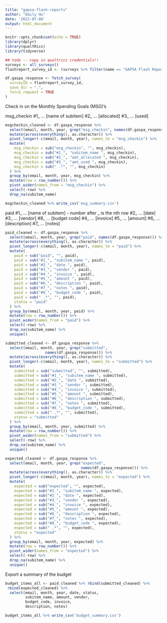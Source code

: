```yaml
---
title: "gapsa-flash-reports"
author: "Emily Hu"
date: '2022-07-08'
output: html_document
---
```


```r
knitr::opts_chunk$set(echo = TRUE)
library(dplyr)
library(qualtRics)
library(tidyverse)
```

```r
## todo -- copy in qualtrics credentials!!
surveys <- all_surveys()
flashreport_survey_id <- (surveys %>% filter(name == "GAPSA Flash Report Form (2022-23)"))$id
```

```r
df.gaspa_response <- fetch_survey(
  surveyID = flashreport_survey_id,
  save_dir = ".",
  force_request = TRUE
)
```

Check in on the Monthly Spending Goals (MSG)'s

msg_checkin
#1_ ... [name of subitem]
#2_ ... [allocated]
#3_ ... [used]

```r
msgcheckin_cleaned <- df.gaspa_response %>%
  select(email, month, year, grep("msg_checkin", names(df.gaspa_response))) %>%
  mutate(across(everything(), as.character)) %>%
  pivot_longer(-c(email, month, year), names_to = "msg_checkin") %>%
  mutate(
    msg_checkin = sub("msg_checkin", "", msg_checkin),
    msg_checkin = sub("#1_", "subitem_name ", msg_checkin),
    msg_checkin = sub("#2_", "amt_allocated ", msg_checkin),
    msg_checkin = sub("#3_", "amt_used ", msg_checkin),
    msg_checkin = sub(" .*", "", msg_checkin)
  ) %>%
  group_by(email, month, year, msg_checkin) %>%
  mutate(row = row_number()) %>%
  pivot_wider(names_from = "msg_checkin") %>%
  select(-row) %>%
  drop_na(subitem_name)
```

```r
msgcheckin_cleaned %>% write_csv('msg_summary.csv')
```


paid
#1_ ... [name of subitem]
- number after _ is the nth row
#2_ ... [date]
#3_ ... [vendor]
#8_ ... [budget code]
#4_ ... [invoice]
#5_ ... [amount]
#6_ ... [description]
#7_ ... [notes]

```r
paid_cleaned <- df.gaspa_response %>%
  select(email, month, year, grep("paid", names(df.gaspa_response))) %>%
  mutate(across(everything(), as.character)) %>%
  pivot_longer(-c(email, month, year), names_to = "paid") %>%
  mutate(
    paid = sub("paid", "", paid),
    paid = sub("#1_", "subitem_name ", paid),
    paid = sub("#2_", "date ", paid),
    paid = sub("#3_", "vendor ", paid),
    paid = sub("#4_", "invoice ", paid),
    paid = sub("#5_", "amount ", paid),
    paid = sub("#6_", "description ", paid),
    paid = sub("#7_", "notes ", paid),
    paid = sub("#8_", "budget_code ", paid),
    paid = sub(" .*", "", paid),
    status = "paid"
  ) %>%
  group_by(email, month, year, paid) %>%
  mutate(row = row_number()) %>%
  pivot_wider(names_from = "paid") %>%
  select(-row) %>%
  drop_na(subitem_name) %>%
  unique()

submitted_cleaned <- df.gaspa_response %>%
  select(email, month, year, grep("submitted", 
                  names(df.gaspa_response))) %>%
  mutate(across(everything(), as.character)) %>%
  pivot_longer(-c(email, month, year), names_to = "submitted") %>%
  mutate(
    submitted = sub("submitted", "", submitted),
    submitted = sub("#1_", "subitem_name ", submitted),
    submitted = sub("#2_", "date ", submitted),
    submitted = sub("#3_", "vendor ", submitted),
    submitted = sub("#4_", "invoice ", submitted),
    submitted = sub("#5_", "amount ", submitted),
    submitted = sub("#6_", "description ", submitted),
    submitted = sub("#7_", "notes ", submitted),
    submitted = sub("#8_", "budget_code ", submitted),
    submitted = sub(" .*", "", submitted),
    status = "submitted"
  ) %>%
  group_by(email, month, year, submitted) %>%
  mutate(row = row_number()) %>%
  pivot_wider(names_from = "submitted") %>%
  select(-row) %>%
  drop_na(subitem_name) %>%
  unique()

expected_cleaned <- df.gaspa_response %>%
  select(email, month, year, grep("expected", 
                                  names(df.gaspa_response))) %>%
  mutate(across(everything(), as.character)) %>%
  pivot_longer(-c(email, month, year), names_to = "expected") %>%
  mutate(
    expected = sub("expected", "", expected),
    expected = sub("#1_", "subitem_name ", expected),
    expected = sub("#2_", "date ", expected),
    expected = sub("#3_", "vendor ", expected),
    expected = sub("#4_", "invoice ", expected),
    expected = sub("#5_", "amount ", expected),
    expected = sub("#6_", "description ", expected),
    expected = sub("#7_", "notes ", expected),
    expected = sub("#8_", "budget_code ", expected),
    expected = sub(" .*", "", expected),
    status = "expected"
  ) %>%
  group_by(email, month, year, expected) %>%
  mutate(row = row_number()) %>%
  pivot_wider(names_from = "expected") %>%
  select(-row) %>%
  drop_na(subitem_name) %>%
  unique()
```

Export a summary of the budget

```r
budget_items_all <- paid_cleaned %>% rbind(submitted_cleaned) %>%
 rbind(expected_cleaned) %>% 
  select(email, month, year, date, status,
         subitem_name, amount, vendor,
         budget_code, invoice,
         description, notes)

budget_items_all %>% write_csv('budget_summary.csv')
```
